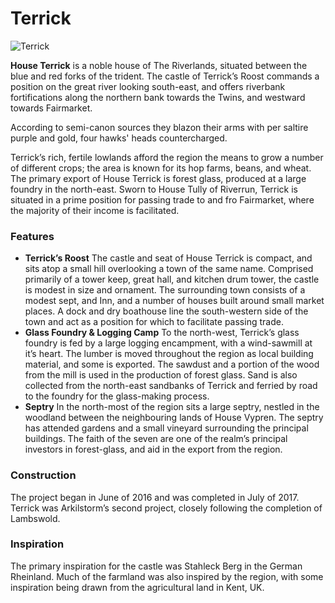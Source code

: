 

# Terrick

<Image src="https://cdn.sanity.io/images/1as7cn02/production/988c561d0ef60fdb4707a0e505f5ee1d13c6eb55-3840x2160.jpg?w=976&h=350&fit=crop&crop=center&auto=format" alt="Terrick" width={976} height={350}  />

<ProjectDetails
  floatRight
  region="Riverlands"
  house="House Terrick"
  type="Castle"
  status="Completed"
  warp="/warp terrick"
  projectLead="Arkilstorm"
  dateStarted="July 25, 2016"
  dateCompleted="July 25, 2016"
/>

**House Terrick** is a noble house of The Riverlands, situated between the blue and red forks of the trident. The castle of Terrick’s Roost commands a position on the great river looking south-east, and offers riverbank fortifications along the northern bank towards the Twins, and westward towards Fairmarket.

According to semi-canon sources they blazon their arms with per saltire purple and gold, four hawks' heads countercharged.

Terrick’s rich, fertile lowlands afford the region the means to grow a number of different crops; the area is known for its hop farms, beans, and wheat. The primary export of House Terrick is forest glass, produced at a large foundry in the north-east. Sworn to House Tully of Riverrun, Terrick is situated in a prime position for passing trade to and fro Fairmarket, where the majority of their income is facilitated.  


### Features

* **Terrick’s Roost** The castle and seat of House Terrick is compact, and sits atop a small hill overlooking a town of the same name. Comprised primarily of a tower keep, great hall, and kitchen drum tower, the castle is modest in size and ornament. The surrounding town consists of a modest sept, and Inn, and a number of houses built around small market places. A dock and dry boathouse line the south-western side of the town and act as a position for which to facilitate passing trade.
* **Glass Foundry & Logging Camp** To the north-west, Terrick’s glass foundry is fed by a large logging encampment, with a wind-sawmill at it’s heart. The lumber is moved throughout the region as local building material, and some is exported. The sawdust and a portion of the wood from the mill is used in the production of forest glass. Sand is also collected from the north-east sandbanks of Terrick and ferried by road to the foundry for the glass-making process.
* **Septry** In the north-most of the region sits a large septry, nestled in the woodland between the neighbouring lands of House Vypren. The septry has attended gardens and a small vineyard surrounding the principal buildings. The faith of the seven are one of the realm’s principal investors in forest-glass, and aid in the export from the region.

### Construction

The project began in June of 2016 and was completed in July of 2017. Terrick was Arkilstorm’s second project, closely following the completion of Lambswold.

### Inspiration

The primary inspiration for the castle was Stahleck Berg in the German Rheinland. Much of the farmland was also inspired by the region, with some inspiration being drawn from the agricultural land in Kent, UK.